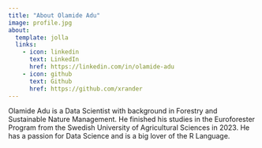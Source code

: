 ```yaml
---
title: "About Olamide Adu"
image: profile.jpg
about:
  template: jolla
  links:
    - icon: linkedin
      text: LinkedIn
      href: https://linkedin.com/in/olamide-adu
    - icon: github
      text: Github
      href: https://github.com/xrander
---
```


Olamide Adu is a Data Scientist with background in Forestry and Sustainable Nature Management. He finished his studies in the Euroforester Program from the Swedish University of Agricultural Sciences in 2023. He has a passion for Data Science and is a big lover of the R Language.

